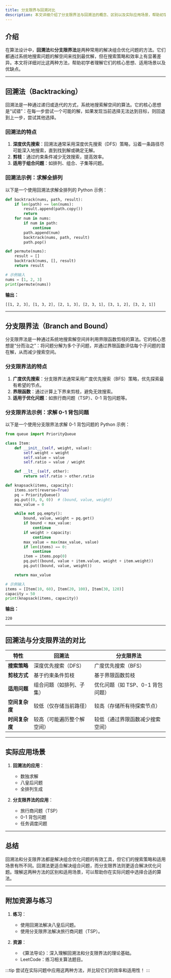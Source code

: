 ```yaml
---
title: 分支限界与回溯对比
description: 本文详细介绍了分支限界法与回溯法的概念、区别以及实际应用场景，帮助初学者理解这两种算法的核心思想及其适用场景。
---
```


## 介绍

在算法设计中，**回溯法**和**分支限界法**是两种常用的解决组合优化问题的方法。它们都通过系统地搜索问题的解空间来找到最优解，但在搜索策略和效率上有显著差异。本文将详细对比这两种方法，帮助初学者理解它们的核心思想、适用场景以及优缺点。

---

## 回溯法（Backtracking）

回溯法是一种通过递归或迭代的方式，系统地搜索解空间的算法。它的核心思想是“试错”：在每一步尝试一个可能的解，如果发现当前选择无法达到目标，则回退到上一步，尝试其他选择。

### 回溯法的特点
1. **深度优先搜索**：回溯法通常采用深度优先搜索（DFS）策略，沿着一条路径尽可能深入地搜索，直到找到解或确定无解。
2. **剪枝**：通过约束条件减少无效搜索，提高效率。
3. **适用于组合问题**：如排列、组合、子集等问题。

### 回溯法示例：求解全排列

以下是一个使用回溯法求解全排列的 Python 示例：

```python
def backtrack(nums, path, result):
    if len(path) == len(nums):
        result.append(path.copy())
        return
    for num in nums:
        if num in path:
            continue
        path.append(num)
        backtrack(nums, path, result)
        path.pop()

def permute(nums):
    result = []
    backtrack(nums, [], result)
    return result

# 示例输入
nums = [1, 2, 3]
print(permute(nums))
```

**输出：**
```
[[1, 2, 3], [1, 3, 2], [2, 1, 3], [2, 3, 1], [3, 1, 2], [3, 2, 1]]
```

---

## 分支限界法（Branch and Bound）

分支限界法是一种通过系统地搜索解空间并利用界限函数剪枝的算法。它的核心思想是“分而治之”：将问题分解为多个子问题，并通过界限函数评估每个子问题的潜在解，从而减少搜索空间。

### 分支限界法的特点
1. **广度优先搜索**：分支限界法通常采用广度优先搜索（BFS）策略，优先探索最有希望的节点。
2. **界限函数**：通过计算上下界来剪枝，避免无效搜索。
3. **适用于优化问题**：如旅行商问题（TSP）、0-1 背包问题等。

### 分支限界法示例：求解 0-1 背包问题

以下是一个使用分支限界法求解 0-1 背包问题的 Python 示例：

```python
from queue import PriorityQueue

class Item:
    def __init__(self, weight, value):
        self.weight = weight
        self.value = value
        self.ratio = value / weight

    def __lt__(self, other):
        return self.ratio > other.ratio

def knapsack(items, capacity):
    items.sort(reverse=True)
    pq = PriorityQueue()
    pq.put((0, 0, 0))  # (bound, value, weight)
    max_value = 0

    while not pq.empty():
        bound, value, weight = pq.get()
        if bound < max_value:
            continue
        if weight > capacity:
            continue
        max_value = max(max_value, value)
        if len(items) == 0:
            continue
        item = items.pop(0)
        pq.put((bound, value + item.value, weight + item.weight))
        pq.put((bound, value, weight))

    return max_value

# 示例输入
items = [Item(10, 60), Item(20, 100), Item(30, 120)]
capacity = 50
print(knapsack(items, capacity))
```

**输出：**
```
220
```

---

## 回溯法与分支限界法的对比

| 特性                | 回溯法                          | 分支限界法                        |
|---------------------|---------------------------------|-----------------------------------|
| **搜索策略**         | 深度优先搜索（DFS）             | 广度优先搜索（BFS）               |
| **剪枝方式**         | 基于约束条件剪枝                | 基于界限函数剪枝                  |
| **适用问题**         | 组合问题（如排列、子集）        | 优化问题（如 TSP、0-1 背包问题）  |
| **空间复杂度**       | 较低（仅存储当前路径）          | 较高（存储所有待探索节点）        |
| **时间复杂度**       | 较高（可能遍历整个解空间）      | 较低（通过界限函数减少搜索空间）  |

---

## 实际应用场景

1. **回溯法的应用**：
   - 数独求解
   - 八皇后问题
   - 全排列生成

2. **分支限界法的应用**：
   - 旅行商问题（TSP）
   - 0-1 背包问题
   - 任务调度问题

---

## 总结

回溯法和分支限界法都是解决组合优化问题的有效工具，但它们的搜索策略和适用场景有所不同。回溯法更适合解决组合问题，而分支限界法则更适合解决优化问题。理解这两种方法的区别和适用场景，可以帮助你在实际问题中选择合适的算法。

---

## 附加资源与练习

1. **练习**：
   - 使用回溯法解决八皇后问题。
   - 使用分支限界法解决旅行商问题（TSP）。

2. **资源**：
   - 《算法导论》：深入理解回溯法和分支限界法的理论基础。
   - LeetCode：练习相关算法题目。

:::tip
尝试在实际问题中应用这两种方法，并比较它们的效率和适用性！
:::